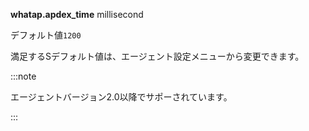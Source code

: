**whatap.apdex_time** <span class='type'>millisecond</span>

デフォルト値`1200`

満足するSデフォルト値は、エージェント設定メニューから変更できます。


<Javaapdexdesc /> 

:::note

エージェントバージョン2.0以降でサポーされています。

:::
